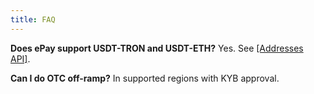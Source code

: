 ```yaml
---
title: FAQ
---
```


**Does ePay support USDT-TRON and USDT-ETH?** Yes. See [[Addresses API]](api/addresses).

**Can I do OTC off-ramp?** In supported regions with KYB approval.
